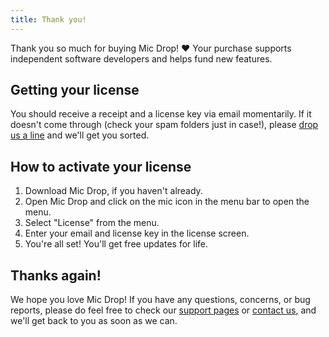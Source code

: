 ```yaml
---
title: Thank you!
---
```



<Panel>

Thank you so much for buying Mic Drop! ❤️ Your purchase supports independent software developers and helps fund new features. 

## Getting your license

You should receive a receipt and a license key via email momentarily. If it doesn't come through (check your spam folders just in case!), please [drop us a line](mailto:help@getmicdrop.com) and we'll get you sorted. 

## How to activate your license

1. <DownloadLink source="post-purchase">Download Mic Drop</DownloadLink>, if you haven't already.
2. Open Mic Drop and click on the mic icon in the menu bar to open the menu.
3. Select "License" from the menu.
4. Enter your email and license key in the license screen.
5. You're all set! You'll get free updates for life.  

## Thanks again!

We hope you love Mic Drop! If you have any questions, concerns, or bug reports, please do feel free to check our [support pages](/help) or [contact us](mailto:help@getmicdrop.com), and we'll get back to you as soon as we can.
</Panel>
